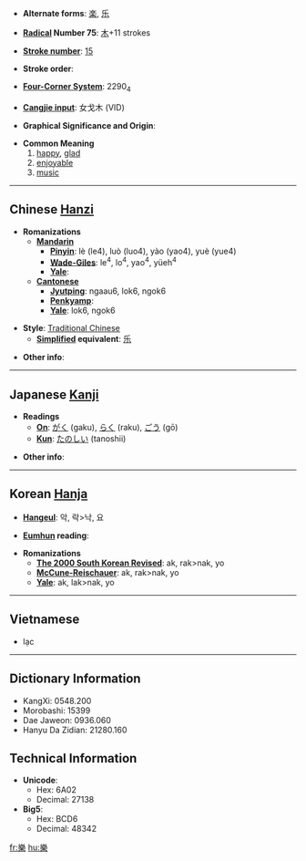 * '''Alternate forms''': [[楽]], [[乐]]

* '''[[Wiktionary:Chinese radical index| Radical]] Number 75''': [[Wiktionary:Chinese radical index 木|木]]+11 strokes

* '''[[Wiktionary:Chinese total strokes index|Stroke number]]''': [[Wiktionary:Chinese total strokes index 15|15]]

* '''Stroke order''': 

* '''[[Wiktionary:Chinese four corner index|Four-Corner System]]''': 2290<sub>4</sub>

* '''[[Wiktionary:Chinese Cangjie index|Cangjie input]]''': 女戈木 (VID)

* '''Graphical Significance and Origin''': 

* '''Common Meaning'''
*# [[happy]], [[glad]]
*# [[enjoyable]]
*# [[music]]

----

== Chinese [[Hanzi]] ==

* '''Romanizations'''
** '''[[Mandarin]]'''
*** '''[[Pinyin]]''': lè (le4), luò (luo4), yào (yao4), yuè (yue4)
*** '''[[Wade-Giles]]''': le<sup>4</sup>, lo<sup>4</sup>, yao<sup>4</sup>, yüeh<sup>4</sup>
*** '''[[Yale]]''': 
** '''[[Cantonese]]'''
*** '''[[Jyutping]]''': ngaau6, lok6, ngok6
*** '''[[Penkyamp]]''': 
*** '''[[Yale]]''': lok6, ngok6

* '''Style''': [[Traditional Chinese]] 
** '''[[Simplified Chinese|Simplified]] equivalent''': [[乐]]

* '''Other info''': 

----

== Japanese [[Kanji]] ==

* '''Readings'''
** '''[[On]]''': [[がく]] (gaku), [[らく]] (raku), [[ごう]] (gō)
** '''[[Kun]]''': [[たのしい]] (tanoshii)

* '''Other info''':  

----

== Korean [[Hanja]] ==

* '''[[Hangeul]]''': 악, 락>낙, 요

* '''[[Eumhun]] reading''': 

* '''Romanizations'''
** '''[[The 2000 South Korean Revised Romanization|The 2000 South Korean Revised]]''': ak, rak>nak, yo
** '''[[McCune-Reischauer]]''': ak, rak>nak, yo
** '''[[Yale]]''': ak, lak>nak, yo

----

==Vietnamese==

*lạc

----

== Dictionary Information ==

* KangXi: 0548.200
* Morobashi: 15399
* Dae Jaweon: 0936.060
* Hanyu Da Zidian: 21280.160

== Technical Information ==

* '''Unicode''':
** Hex: 6A02
** Decimal: 27138
* '''Big5''':
** Hex: BCD6
** Decimal: 48342

[[fr:樂]]
[[hu:樂]]